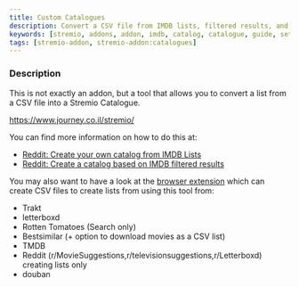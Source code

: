 ```yaml
---
title: Custom Catalogues
description: Convert a CSV file from IMDB lists, filtered results, and more into a Stremio Catalogue.
keywords: [stremio, addons, addon, imdb, catalog, catalogue, guide, setup, configuration, install, link]
tags: [stremio-addon, stremio-addon:catalogues]
---
```


<StremioAddonButtons id="custom-catalogues"/> 

<h3>Description</h3>

This is not exactly an addon, but a tool that allows you to convert a list from a CSV file into a Stremio Catalogue. 

https://www.journey.co.il/stremio/

You can find more information on how to do this at:
- [Reddit: Create your own catalog from IMDB Lists](https://www.reddit.com/r/StremioAddons/comments/1e1uzhg/create_your_own_catalog_from_imdb_lists/)
- [Reddit: Create a catalog based on IMDB filtered results](https://www.reddit.com/r/StremioAddons/comments/1emdbwt/create_a_catalog_based_on_imdb_filtered_results/)

You may also want to have a look at the [browser extension](/stremio/extras/open-in-stremio) which can create CSV files to create lists from using this tool from:
- Trakt
- letterboxd
- Rotten Tomatoes (Search only)
- Bestsimilar (+ option to download movies as a CSV list)
- TMDB
- Reddit (r/MovieSuggestions,r/televisionsuggestions,r/Letterboxd) creating lists only
- douban